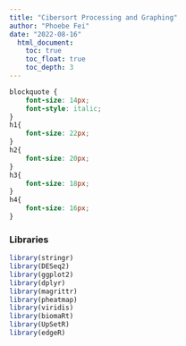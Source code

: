```yaml
---
title: "Cibersort Processing and Graphing"
author: "Phoebe Fei"
date: "2022-08-16"
  html_document:
    toc: true
    toc_float: true
    toc_depth: 3
---
```


```css
blockquote { 
    font-size: 14px; 
    font-style: italic;
}
h1{
    font-size: 22px;
}
h2{
    font-size: 20px;
}
h3{
    font-size: 18px;
}
h4{
    font-size: 16px;
}

```

### Libraries
```r
library(stringr)
library(DESeq2)
library(ggplot2)
library(dplyr)
library(magrittr)
library(pheatmap)
library(viridis)
library(biomaRt)
library(UpSetR)
library(edgeR)
```


